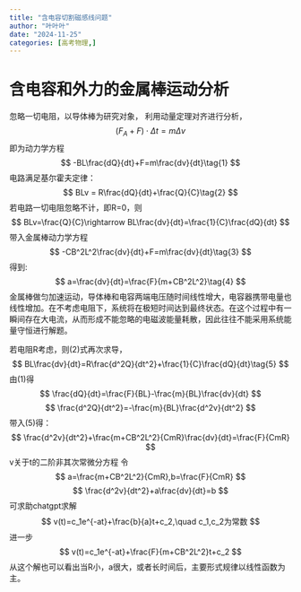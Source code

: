 ```yaml
---
title: "含电容切割磁感线问题"
author: "叶叶叶"
date: "2024-11-25"
categories: [高考物理,]
---
```


# 含电容和外力的金属棒运动分析

忽略一切电阻，以导体棒为研究对象，
利用动量定理对齐进行分析，
$$
(F_A+F)\cdot \Delta t = m \Delta v
$$
即为动力学方程
$$
-BL\frac{dQ}{dt}+F=m\frac{dv}{dt}\tag{1}
$$
电路满足基尔霍夫定律：
$$
BLv = R\frac{dQ}{dt}+\frac{Q}{C}\tag{2}
$$
若电路一切电阻忽略不计，即R=0，则
$$
BLv=\frac{Q}{C}\rightarrow BL\frac{dv}{dt}=\frac{1}{C}\frac{dQ}{dt}
$$
带入金属棒动力学方程
$$
-CB^2L^2\frac{dv}{dt}+F=m\frac{dv}{dt}\tag{3}
$$
得到:
$$
a=\frac{dv}{dt}=\frac{F}{m+CB^2L^2}\tag{4}
$$
金属棒做匀加速运动，导体棒和电容两端电压随时间线性增大，电容器携带电量也线性增加。在不考虑电阻下，系统将在极短时间达到最终状态。在这个过程中有一瞬间存在大电流，从而形成不能忽略的电磁波能量耗散，因此往往不能采用系统能量守恒进行解题。

若电阻R考虑，则(2)式再次求导，
$$
BL\frac{dv}{dt}=R\frac{d^2Q}{dt^2}+\frac{1}{C}\frac{dQ}{dt}\tag{5}
$$
由(1)得
$$
\frac{dQ}{dt}=\frac{F}{BL}-\frac{m}{BL}\frac{dv}{dt}
$$
$$
\frac{d^2Q}{dt^2}=-\frac{m}{BL}\frac{d^2v}{dt^2}
$$
带入(5)得：
$$
\frac{d^2v}{dt^2}+\frac{m+CB^2L^2}{CmR}\frac{dv}{dt}=\frac{F}{CmR}
$$
v关于t的二阶非其次常微分方程
令
$$
a=\frac{m+CB^2L^2}{CmR},b=\frac{F}{CmR}
$$
$$
\frac{d^2v}{dt^2}+a\frac{dv}{dt}=b
$$
可求助chatgpt求解
$$
v(t)=c_1e^{-at}+\frac{b}{a}t+c_2,\quad c_1,c_2为常数
$$
进一步
$$
v(t)=c_1e^{-at}+\frac{F}{m+CB^2L^2}t+c_2
$$
从这个解也可以看出当R小，a很大，或者长时间后，主要形式规律以线性函数为主。
